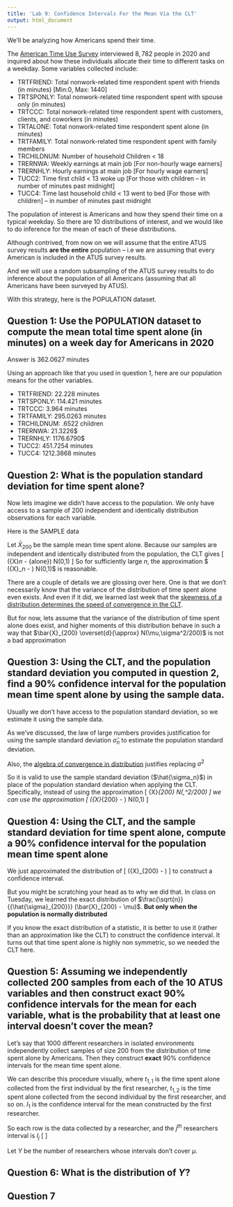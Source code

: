 ```yaml
---
title: 'Lab 9: Confidence Intervals For the Mean Via the CLT'
output: html_document
---
```


We'll be analyzing how Americans spend their time.

The [American Time Use Survey](https://www.bls.gov/tus/overview.htm#1)
 interviewed $8,782$ people in 2020 and inquired about how these individuals allocate their time to different tasks on a weekday. Some variables collected include:
 
 <ul>
  <li>TRTFRIEND: Total nonwork-related time respondent spent with friends (in minutes) [Min:0, Max: 1440] </li>
  <li>TRTSPONLY: Total nonwork-related time respondent spent with spouse only (in minutes) </li>
  <li>TRTCCC: Total nonwork-related time respondent spent with customers, clients, and coworkers (in minutes)</li>
  <li>TRTALONE: Total nonwork-related time respondent spent alone (in minutes) </li>
  <li>TRTFAMILY: Total nonwork-related time respondent spent with family members 
 </li>
 <li>TRCHILDNUM: Number of household Children < 18 </li>
 <li> TRERNWA: Weekly earnings at main job [For non-hourly wage earners]</li>
 <li> TRERNHLY: Hourly earnings at main job [For hourly wage earners]</li>
 <li> TUCC2: Time first child < 13 woke up [For those with children -- in number of minutes past midnight]</li>
 <li> TUCC4: Time last household child < 13 went to bed [For those with children] -- in number of minutes past midnight</li>
</ul>

The population of interest is Americans and how they spend their time on a typical weekday. So there are $10$ distributions of interest, and we would like to do inference for the mean of each of these distributions.

Although contrived, from now on we will assume that the entire ATUS survey results **are the entire** population -- i.e we are assuming that every American is included in the ATUS survey results. 

And we will use a random subsampling of the ATUS survey results to do inference about the population of all Americans (assuming that all Americans have been surveyed by ATUS).

With this strategy, here is the POPULATION dataset.

## Question 1: Use the POPULATION dataset to compute the mean total time spent alone (in minutes) on a week day for Americans in 2020
Answer is $362.0627$ minutes

Using an approach like that you used in question 1, here are our population means for the other variables.

 <ul>
  <li>TRTFRIEND: 22.228 minutes 
  <li>TRTSPONLY: 114.421 minutes</li>
  <li>TRTCCC: 3.964 minutes</li>
  <li>TRTFAMILY: 295.0263 minutes
 </li>
 <li>TRCHILDNUM: .6522 children </li>
 <li> TRERNWA: 21.3226\$</li>
 <li> TRERNHLY: 1176.6790\$</li>
 <li> TUCC2: 451.7254 minutes</li>
 <li> TUCC4: 1212.3868 minutes</li>
</ul>


## Question 2: What is the population standard deviation for time spent alone?

Now lets imagine we didn't have access to the population. We only have access to a sample of 200 independent and identically distribution observations for each variable.

Here is the SAMPLE data

Let $\bar{X}_{200}$ be the sample mean time spent alone. Because our samples are independent and identically distributed from the population, the CLT gives 
\[
\frac{\sqrt{n}}{\sigma} (\bar{X}_n - \mu_{alone}) \overset{d}{\to} N(0,1)
\]
So for sufficiently large $n$, the approximation
$ \frac{\sqrt{n}}{\sigma} (\bar{X}_n - \mu) \overset{d}{\approx} N(0,1)$ is reasonable.

There are a couple of details we are glossing over here. One is that we don't necessarily know that the variance of the distribution of time spent alone even exists. And even if it did, we learned last week that the [skewness of a distribution determines the speed of convergence in the CLT](https://en.wikipedia.org/wiki/Berry%E2%80%93Esseen_theorem).

But for now, lets assume that the variance of the distribution of time spent alone does exist, and higher moments of this distribution behave in such a way that
$\bar{X}_{200} \overset{d}{\approx} N(\mu,\sigma^2/200)$ is not a bad approximation

## Question 3: Using the CLT, and the population standard deviation you computed in question 2, find a $90\%$ confidence interval for the population mean time spent alone by using the sample data.

Usually we don't have access to the population standard deviation, so we estimate it using the sample data.

As we've discussed, the law of large numbers provides justification for using the sample standard deviation $\hat{\sigma}_n$ to estimate the population standard deviation.

Also, the [algebra of convergence in distribution](https://en.wikipedia.org/wiki/Slutsky%27s_theorem) justifies replacing $\sigma^2$

So it is valid to use the sample standard deviation ($\hat{\sigma_n}$) in place of the population standard deviation when applying the CLT. Specifically, instead of using the approximation
\[
\bar{X}_{200} \overset{d}{\approx} N(\mu,\sigma^2/200)
\]
we can use the approximation
\[
\frac{\sqrt{n}}{{\hat{\sigma}_{200}}} (\bar{X}_{200}  - \mu) \overset{d}{\approx} N(0,1)
\]

## Question 4: Using the CLT, and the sample standard deviation for time spent alone, compute a $90\%$ confidence interval for the population mean time spent alone

We just approximated the distribution of 
\[
\frac{\sqrt{n}}{{\hat{\sigma}_{200}}} (\bar{X}_{200}  - \mu)
\]
to construct a confidence interval. 

But you might be scratching your head as to why we did that. In class on Tuesday, we learned the exact distribution of $\frac{\sqrt{n}}{{\hat{\sigma}_{200}}} (\bar{X}_{200}  - \mu)$. **But only when the population is normally distributed**

If you know the exact distribution of a statistic, it is better to use it (rather than an approximation like the CLT) to construct the confidence interval. It turns out that time spent alone is highly non symmetric, so we needed the CLT here. 


## Question 5: Assuming we independently collected 200 samples from each of the 10 ATUS variables and then construct exact $90\%$ confidence intervals for the mean for each variable, what is the probability that at least one interval doesn't cover the mean?

Let's say that $1000$ different researchers in isolated environments  independently collect samples of size $200$ from the distribution of time spent alone by Americans. Then they construct **exact** $90\%$ confidence intervals for the mean time spent alone.

We can describe this procedure visually, where $t_{1,1}$ is the time spent alone collected from the first individual by the first researcher, $t_{1,2}$ is the time spent alone collected from the second individual by the first researcher, and so on. $I_1$ is the confidence interval for the mean constructed by the first researcher.

So each row is the data collected by a researcher, and the $j^{th}$ researchers interval is $I_{j}$
\[
\begin{equation}
  \left(
    \begin{array}{*5{c}}
    t_{1,1} & t_{1,2} & t_{1,3} & \dots & t_{1,200} & \rightarrow & I_1 \\
    t_{2,1} & t_{2,2} & t_{2,3} & \dots & t_{2,200} & \rightarrow & I_2\\
     \vdots & \vdots & \vdots & \vdots  & \vdots & \rightarrow & \vdots\\
    t_{1000,1} & t_{1000,2} & t_{1000,3} & \dots & t_{1000,200} & \rightarrow & I_{2000}
  \end{array}\right)
\end{equation}
\]

Let $Y$ be the number of researchers whose intervals don't cover $\mu$.

## Question 6: What is the distribution of $Y$?



## Question 7





